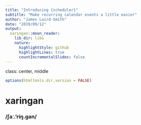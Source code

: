 ```yaml
---
title: "Introducing {scheduler}"
subtitle: "Make recurring calendar events a little easier"
author: "James Laird-Smith"
date: "2019/09/12"
output:
  xaringan::moon_reader:
    lib_dir: libs
    nature:
      highlightStyle: github
      highlightLines: true
      countIncrementalSlides: false
---
```

class: center, middle

```r
options(htmltools.dir.version = FALSE)
```

# xaringan

### /ʃaː.'riŋ.ɡan/

